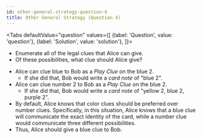 ```yaml
---
id: other-general-strategy-question-4
title: Other General Strategy (Question 4)
---
```



<BeginnersGuideProgress id="other-general-strategy-question-4" />

<Tabs
  defaultValue="question"
  values={[
    {label: 'Question', value: 'question'},
    {label: 'Solution', value: 'solution'},
  ]}>
<TabItem value="question">

- Enumerate all of the legal clues that Alice can give.
- Of these possibilities, what clue should Alice give?

</TabItem>
<TabItem value="solution">

- Alice can clue blue to Bob as a _Play Clue_ on the blue 2.
  - If she did that, Bob would write a _card note_ of "blue 2".
- Alice can clue number 2 to Bob as a _Play Clue_ on the blue 2.
  - If she did that, Bob would write a _card note_ of "yellow 2, blue 2, purple 2".
- By default, Alice knows that color clues should be preferred over number clues. Specifically, in this situation, Alice knows that a blue clue will communicate the exact identity of the card, while a number clue would communicate three different possibilities.
- Thus, Alice should give a blue clue to Bob.

</TabItem>
</Tabs>

<OtherGeneralStrategyQuestion4 />
